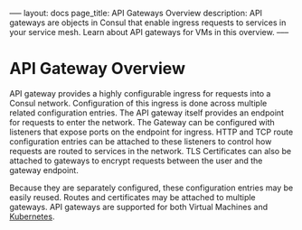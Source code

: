 –––
layout: docs
page_title: API Gateways Overview
description: API gateways are objects in Consul that enable ingress requests to services in your service mesh. Learn about API gateways for VMs in this overview.
–––

# API Gateway Overview

API gateway provides a highly configurable ingress for requests into a Consul
network. Configuration of this ingress is done across multiple related
configuration entries. The API gateway itself provides an endpoint for requests
to enter the network. The Gateway can be configured with listeners that expose
ports on the endpoint for ingress. HTTP and TCP route configuration entries can
be attached to these listeners to control how requests are routed to services in
the network. TLS Certificates can also be attached to gateways to encrypt
requests between the user and the gateway endpoint.

Because they are separately configured, these configuration entries may be
easily reused. Routes and certificates may be attached to multiple gateways. API
gateways are supported for both Virtual Machines and
[Kubernetes](/consul/docs/api-gateway).

